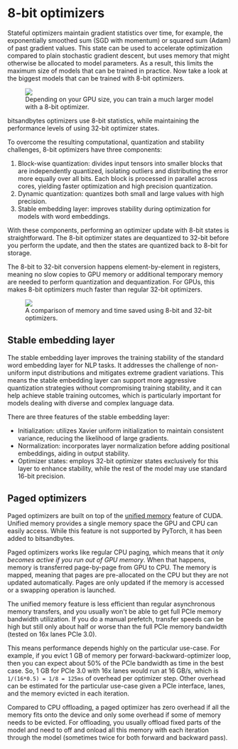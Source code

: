 # 8-bit optimizers

Stateful optimizers maintain gradient statistics over time, for example, the exponentially smoothed sum (SGD with momentum) or squared sum (Adam) of past gradient values. This state can be used to accelerate optimization compared to plain stochastic gradient descent, but uses memory that might otherwise be allocated to model parameters. As a result, this limits the maximum size of models that can be trained in practice. Now take a look at the biggest models that can be trained with 8-bit optimizers.

<div class="flex justify-center">
    <figure>
        <img class="rounded-xl" src="https://huggingface.co/datasets/huggingface/documentation-images/resolve/main/bitsandbytes/optimizer_largest_model.png"/>
        <figcaption class="text-center">Depending on your GPU size, you can train a much larger model with a 8-bit optimizer.</figcaption>
    </figure>
</div>

bitsandbytes optimizers use 8-bit statistics, while maintaining the performance levels of using 32-bit optimizer states.

To overcome the resulting computational, quantization and stability challenges, 8-bit optimizers have three components:

1. Block-wise quantization: divides input tensors into smaller blocks that are independently quantized, isolating outliers and distributing the error more equally over all bits. Each block is processed in parallel across cores, yielding faster optimization and high precision quantization.
2. Dynamic quantization: quantizes both small and large values with high precision.
3. Stable embedding layer: improves stability during optimization for models with word embeddings.

With these components, performing an optimizer update with 8-bit states is straightforward. The 8-bit optimizer states are dequantized to 32-bit before you perform the update, and then the states are quantized back to 8-bit for storage.

The 8-bit to 32-bit conversion happens element-by-element in registers, meaning no slow copies to GPU memory or additional temporary memory are needed to perform quantization and dequantization. For GPUs, this makes 8-bit optimizers much faster than regular 32-bit optimizers.

<div class="flex justify-center">
    <figure>
        <img class="rounded-xl" src="https://huggingface.co/datasets/huggingface/documentation-images/resolve/main/bitsandbytes/optimizer_comparison.png"/>
        <figcaption class="text-center">A comparison of memory and time saved using 8-bit and 32-bit optimizers.</figcaption>
    </figure>
</div>

## Stable embedding layer

The stable embedding layer improves the training stability of the standard word embedding layer for NLP tasks. It addresses the challenge of non-uniform input distributions and mitigates extreme gradient variations. This means the stable embedding layer can support more aggressive quantization strategies without compromising training stability, and it can help achieve stable training outcomes, which is particularly important for models dealing with diverse and complex language data.

There are three features of the stable embedding layer:

- Initialization: utilizes Xavier uniform initialization to maintain consistent variance, reducing the likelihood of large gradients.
- Normalization: incorporates layer normalization before adding positional embeddings, aiding in output stability.
- Optimizer states: employs 32-bit optimizer states exclusively for this layer to enhance stability, while the rest of the model may use standard 16-bit precision.

## Paged optimizers

Paged optimizers are built on top of the [unified memory](https://developer.nvidia.com/blog/unified-memory-cuda-beginners/) feature of CUDA. Unified memory provides a single memory space the GPU and CPU can easily access. While this feature is not supported by PyTorch, it has been added to bitsandbytes.

Paged optimizers works like regular CPU paging, which means that it *only becomes active if you run out of GPU memory*. When that happens, memory is transferred page-by-page from GPU to CPU. The memory is mapped, meaning that pages are pre-allocated on the CPU but they are not updated automatically. Pages are only updated if the memory is accessed or a swapping operation is launched.

The unified memory feature is less efficient than regular asynchronous memory transfers, and you usually won't be able to get full PCIe memory bandwidth utilization. If you do a manual prefetch, transfer speeds can be high but still only about half or worse than the full PCIe memory bandwidth (tested on 16x lanes PCIe 3.0).

This means performance depends highly on the particular use-case. For example, if you evict 1 GB of memory per forward-backward-optimizer loop, then you can expect about 50% of the PCIe bandwidth as time in the best case. So, 1 GB for PCIe 3.0 with 16x lanes would run at 16 GB/s, which is `1/(16*0.5) = 1/8 = 125ms` of overhead per optimizer step. Other overhead can be estimated for the particular use-case given a PCIe interface, lanes, and the memory evicted in each iteration.

Compared to CPU offloading, a paged optimizer has zero overhead if all the memory fits onto the device and only some overhead if some of memory needs to be evicted. For offloading, you usually offload fixed parts of the model and need to off and onload all this memory with each iteration through the model (sometimes twice for both forward and backward pass).

